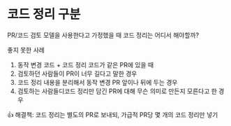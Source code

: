 # 코드 정리 구분

PR/코드 검토 모델을 사용한다고 가정했을 때 코드 정리는 어디서 해야할까?

좋지 못한 사례

1. 동작 변경 코드 + 코드 정리 코드가 같은 PR에 있을 때
2. 검토하던 사람들이 PR이 너무 길다고 말한 경우
3. 코드 정리 내용을 분리해서 동작 변경 PR 앞이나 뒤에 두는 경우
4. 검토하는 사람들디코드 정리만 담긴 PR에 대해 무슨 의미로 만든지 모른다고 한 경우

👍 해결책: 코드 정리는 별도의 PR로 보내되, 가급적 PR당 몇 개의 코드 정리만 넣기
